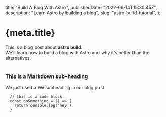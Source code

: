 
  title: "Build A Blog With Astro",
  publishedDate: "2022-09-14T15:30:45Z",
  description: "Learn Astro by building a blog",
  slug: "astro-build-tutorial",
};

<ArticleHead
  title={meta.title}
  publishedDate={meta.publishedDate}
  description={meta.description}
/>

# {meta.title}

<div>
  This is a blog post about <strong>astro build</strong>. <br />
  We'll learn how to build a blog with Astro and why it's better than the alternatives.
</div>

<br />

### This is a Markdown sub-heading

We just used a `###` subheading in our blog post.

```
  // this is a code block
  const doSomething = () => {
    return console.log('hey')
  }
```
